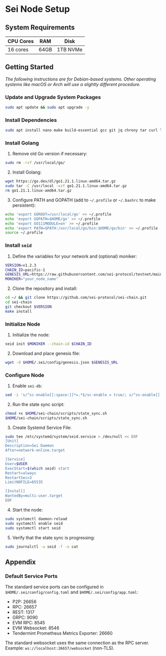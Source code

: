 # Sei Node Setup

## System Requirements

| CPU Cores | RAM  | Disk     |
|-----------|------|----------|
| 16 cores  | 64GB | 1TB NVMe |

## Getting Started

*The following instructions are for Debian-based systems. Other operating systems like macOS or Arch will use a slightly different procedure.*

### Update and Upgrade System Packages

```bash
sudo apt update && sudo apt upgrade -y
```

### Install Dependencies

```bash
sudo apt install nano make build-essential gcc git jq chrony tar curl lz4 wget -y
```

### Install Golang

1. Remove old Go version if necessary:

```bash
sudo rm -rvf /usr/local/go/
```

2. Install Golang:

```bash
wget https://go.dev/dl/go1.21.1.linux-amd64.tar.gz
sudo tar -C /usr/local -xzf go1.21.1.linux-amd64.tar.gz
rm go1.21.1.linux-amd64.tar.gz
```

3. Configure PATH and GOPATH (add to `~/.profile` or `~/.bashrc` to make persistent):

```bash
echo 'export GOROOT=/usr/local/go' >> ~/.profile
echo 'export GOPATH=$HOME/go' >> ~/.profile
echo 'export GO111MODULE=on' >> ~/.profile
echo 'export PATH=$PATH:/usr/local/go/bin:$HOME/go/bin' >> ~/.profile
source ~/.profile
```

### Install `seid`

1. Define the variables for your network and (optional) moniker:

```bash
VERSION=v1.2.3
CHAIN_ID=pacific-1
GENESIS_URL=https://raw.githubusercontent.com/sei-protocol/testnet/main/pacific-1/genesis.json
MONIKER="your_node_name"
```

2. Clone the repository and install:

```bash
cd ~/ && git clone https://github.com/sei-protocol/sei-chain.git
cd sei-chain
git checkout $VERSION
make install
```

### Initialize Node

1. Initialize the node:

```bash
seid init $MONIKER --chain-id $CHAIN_ID
```

2. Download and place genesis file:

```bash
wget -O $HOME/.sei/config/genesis.json $GENESIS_URL
```

### Configure Node

1. Enable `sei-db`:

```bash
sed -i 's/^sc-enable[[:space:]]*=.*$/sc-enable = true/; s/^ss-enable[[:space:]]*=.*$/ss-enable = true/' $HOME/.sei/config/app.toml
```

2. Run the state sync script:

```bash
chmod +x $HOME/sei-chain/scripts/state_sync.sh
$HOME/sei-chain/scripts/state_sync.sh
```

3. Create Systemd Service File:

```bash
sudo tee /etc/systemd/system/seid.service > /dev/null << EOF
[Unit]
Description=Sei Daemon
After=network-online.target

[Service]
User=$USER
ExecStart=$(which seid) start
Restart=always
RestartSec=3
LimitNOFILE=65535

[Install]
WantedBy=multi-user.target
EOF
```

4. Start the node:

```bash
sudo systemctl daemon-reload
sudo systemctl enable seid
sudo systemctl start seid
```

5. Verify that the state sync is progressing:

```bash
sudo journalctl -u seid -f -o cat
```

## Appendix

### Default Service Ports

The standard service ports can be configured in `$HOME/.sei/config/config.toml` and `$HOME/.sei/config/app.toml`:

- P2P: 26656
- RPC: 26657
- REST: 1317
- GRPC: 9090
- EVM RPC: 8545
- EVM Websocket: 8546
- Tendermint Prometheus Metrics Exporter: 26660

The standard websocket uses the same connection as the RPC server. Example: `ws://localhost:26657/websocket` (non-TLS).
